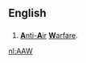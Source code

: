 ==English==
==={{initialism}}===
{{infl|en|initialism}}

# {{military}} [[anti-air|'''A'''nti-'''A'''ir]] [[warfare|'''W'''arfare]].

[[nl:AAW]]
